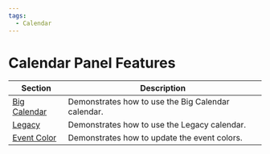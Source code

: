 ```yaml
---
tags:
  - Calendar
---
```


# Calendar Panel Features

| Section                 | Description                                        |
| ----------------------- | -------------------------------------------------- |
| [Big Calendar](../big)  | Demonstrates how to use the Big Calendar calendar. |
| [Legacy](../legacy)     | Demonstrates how to use the Legacy calendar.       |
| [Event Color](../color) | Demonstrates how to update the event colors.       |
